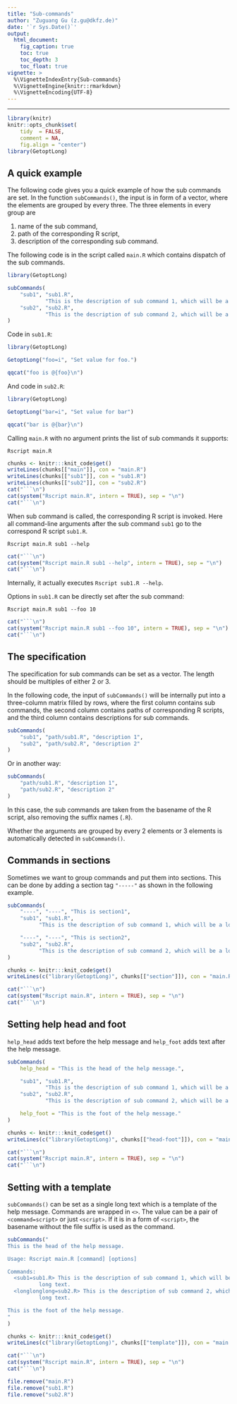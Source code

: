 ```yaml
---
title: "Sub-commands"
author: "Zuguang Gu (z.gu@dkfz.de)"
date: '`r Sys.Date()`'
output:
  html_document:
    fig_caption: true
    toc: true
    toc_depth: 3
    toc_float: true
vignette: >
  %\VignetteIndexEntry{Sub-commands}
  %\VignetteEngine{knitr::rmarkdown}
  %\VignetteEncoding{UTF-8}
---
```


---------------------------------------------------------------------

```r
library(knitr)
knitr::opts_chunk$set(
    tidy  = FALSE,
    comment = NA,
    fig.align = "center")
library(GetoptLong)
```


## A quick example

The following code gives you a quick example of how the sub commands are set. In the function `subCommands()`, the input is in form
of a vector, where the elements are grouped by every three. The three elements in every group are 

1. name of the sub command,
2. path of the corresponding R script,
3. description of the corresponding sub command.

The following code is in the script called `main.R` which contains dispatch of the sub commands.

```r
library(GetoptLong)

subCommands(
	"sub1", "sub1.R", 
	        "This is the description of sub command 1, which will be a long long long text.",
	"sub2", "sub2.R",
	        "This is the description of sub command 2, which will be a long long long text."
)
```

Code in `sub1.R`:

```r
library(GetoptLong)

GetoptLong("foo=i", "Set value for foo.")

qqcat("foo is @{foo}\n")
```

And code in `sub2.R`:

```r
library(GetoptLong)

GetoptLong("bar=i", "Set value for bar")

qqcat("bar is @{bar}\n")
```

Calling `main.R` with no argument prints the list of sub commands it supports:

```
Rscript main.R
```

```r
chunks <- knitr:::knit_code$get()
writeLines(chunks[["main"]], con = "main.R")
writeLines(chunks[["sub1"]], con = "sub1.R")
writeLines(chunks[["sub2"]], con = "sub2.R")
cat("```\n")
cat(system("Rscript main.R", intern = TRUE), sep = "\n")
cat("```\n")
```

When sub command is called, the corresponding R script is invoked. Here all command-line arguments after the sub command `sub1` go
to the correspond R script `sub1.R`.

```
Rscript main.R sub1 --help
```

```r
cat("```\n")
cat(system("Rscript main.R sub1 --help", intern = TRUE), sep = "\n")
cat("```\n")
```

Internally, it actually executes `Rscript sub1.R --help`.

Options in `sub1.R` can be directly set after the sub command:

```
Rscript main.R sub1 --foo 10
```

```r
cat("```\n")
cat(system("Rscript main.R sub1 --foo 10", intern = TRUE), sep = "\n")
cat("```\n")
```


## The specification

The specification for sub commands can be set as a vector. The length should be multiples of either 2 or 3.

In the following code, the input of `subCommands()` will be internally put into a three-column matrix filled by rows,
where the first column contains sub commands, the second column contains paths of corresponding R scripts, and the third
column contains descriptions for sub commands.

```r
subCommands(
	"sub1", "path/sub1.R", "description 1",
	"sub2", "path/sub2.R", "description 2"
)
```

Or in another way:

```r
subCommands(
	"path/sub1.R", "description 1",
	"path/sub2.R", "description 2"
)
```

In this case, the sub commands are taken from the basename of the R script, also removing the suffix names (`.R`).

Whether the arguments are grouped by every 2 elements or 3 elements is automatically detected in `subCommands()`.

## Commands in sections

Sometimes we want to group commands and put them into sections. This can be done by adding a section tag `"-----"` as shown in the following example.

```r
subCommands(
	"----", "----", "This is section1",
	"sub1", "sub1.R", 
	      "This is the description of sub command 1, which will be a long long long text.",

	"----", "----", "This is section2",
	"sub2", "sub2.R",
	      "This is the description of sub command 2, which will be a long long long text."
)
```


```r
chunks <- knitr:::knit_code$get()
writeLines(c("library(GetoptLong)", chunks[["section"]]), con = "main.R")

cat("```\n")
cat(system("Rscript main.R", intern = TRUE), sep = "\n")
cat("```\n")
```

## Setting help head and foot

`help_head` adds text before the help message and `help_foot` adds text after the help message.


```r
subCommands(
	help_head = "This is the head of the help message.",

	"sub1", "sub1.R", 
	        "This is the description of sub command 1, which will be a long long long text.",
	"sub2", "sub2.R",
	        "This is the description of sub command 2, which will be a long long long text.",

	help_foot = "This is the foot of the help message."
)
```

```r
chunks <- knitr:::knit_code$get()
writeLines(c("library(GetoptLong)", chunks[["head-foot"]]), con = "main.R")

cat("```\n")
cat(system("Rscript main.R", intern = TRUE), sep = "\n")
cat("```\n")
```


## Setting with a template

`subCommands()` can be set as a single long text which is a template of the help message. Commands are wrapped
in `<>`. The value can be a pair of `<command=script>` or just `<script>`. If it is in a form of `<script>`, the basename
without the file suffix is used as the command.

```r
subCommands("
This is the head of the help message.

Usage: Rscript main.R [command] [options]

Commands:
  <sub1=sub1.R> This is the description of sub command 1, which will be a long long
          long text.
  <longlonglong=sub2.R> This is the description of sub command 2, which will be a long long
          long text.

This is the foot of the help message.
"
)
```

```r
chunks <- knitr:::knit_code$get()
writeLines(c("library(GetoptLong)", chunks[["template"]]), con = "main.R")

cat("```\n")
cat(system("Rscript main.R", intern = TRUE), sep = "\n")
cat("```\n")
```

```r
file.remove("main.R")
file.remove("sub1.R")
file.remove("sub2.R")
```


<script>
var elements = document.getElementsByTagName("pre");
for(var i = 0; i < elements.length; i ++ ) {
    if(!elements[i].hasAttribute("class")) {
        code = elements[i].children[0];
        code.style.color = "white";
        code.style.background = "rgb(38,38,38)";
        elements[i].style.background = "hsl(70, 0%, 15%)";
    }
}
</script>
